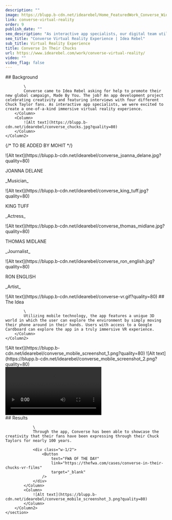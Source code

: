 ```yaml
---
description: ""
image: https://blupp.b-cdn.net/idearebel/Home_FeaturedWork_Converse_Widescreen.jpg?quality=80
link: converse-virtual-reality
order: 9
publish_date: ""
seo_description: "As interactive app specialists, our digital team utilized mobile technology featuring a unique 3D world, an immersive vr experience. See the final result!"
seo_title: "Converse Virtual Reality Experience | Idea Rebel"
sub_title: Virtual Reality Experience
title: Converse In Their Chucks
url: https://www.idearebel.com/work/converse-virtual-reality/
video: ""
video_flag: false
---
```


<section class="container max-w-6xl mx-auto py-10">
    <Column2>
        <Column>
            ## Background

            \
            Converse came to Idea Rebel asking for help to promote their new global campaign, Made By You. The job? An app development project celebrating creativity and featuring interviews with four different Chuck Taylor fans. As interactive app specialists, we were excited to create a one-of-a-kind immersive virtual reality experience.
        </Column>
        <Column>
            ![Alt text](https://blupp.b-cdn.net/idearebel/converse_chucks.jpg?quality=80)
        </Column>
    </Column2>
</section>

{/* TO BE ADDED BY MOHIT */}
<section class="container mx-auto max-w-6xl py-10">
    <Column4>
        <Column>
            <div class="rounded-full border-2 border-bg-black">
                ![Alt text](https://blupp.b-cdn.net/idearebel/converse_joanna_delane.jpg?quality=80)
                <p>JOANNA DELANE</p>
                <p>_Musician_</p>
            </div>
        </Column>
        <Column>
            <div>
                ![Alt text](https://blupp.b-cdn.net/idearebel/converse_king_tuff.jpg?quality=80)
                <p>KING TUFF</p>
                <p>_Actress_</p>
            </div>
        </Column>
        <Column>
            <div>
                ![Alt text](https://blupp.b-cdn.net/idearebel/converse_thomas_midlane.jpg?quality=80)
                <p>THOMAS MIDLANE</p>
                <p>_Journalist_</p>
            </div>
        </Column>
        <Column>
            <div>
                ![Alt text](https://blupp.b-cdn.net/idearebel/converse_ron_english.jpg?quality=80)
                <p>RON ENGLISH</p>
                <p>_Artist_</p>
            </div>
        </Column>
    </Column4>
</section>
<section class="container mx-auto max-w-6xl py-10">
    <Column2>
        <Column>
            ![Alt text](https://blupp.b-cdn.net/idearebel/converse-vr.gif?quality=80)
        </Column>
        <Column>
            ## The Idea

            \
            Utilizing mobile technology, the app features a unique 3D world in which the user can explore the environment by simply moving their phone around in their hands. Users with access to a Google Cardboard can explore the app in a truly immersive VR experience.
        </Column>
    </Column2>
</section>
<section class="container mx-auto max-w-6xl p-20 bg-secondary">
    <Column>
        ![Alt text](https://blupp.b-cdn.net/idearebel/converse_mobile_screenshot_1.png?quality=80)
        ![Alt text](https://blupp.b-cdn.net/idearebel/converse_mobile_screenshot_2.png?quality=80)
    </Column>
</section>
<section class="container mx-auto max-w-6xl p-20 bg-secondary mt-20">
    <Column>
    <video>
        <source
          src="https://blupp.b-cdn.net/idearebel/Converse-In-Their-Chucks-–-a-Virtual-Reality-Experience.mp4"
          type="mp4"
        />
        Your browser does not support the video tag.
      </video>
    </Column>
</section>
<section class="bg-secondary mt-20">
    <section class="container mx-auto max-w-6xl py-20">
        <Column2>
            <Column>
                ## Results

                \
                Through the app, Converse has been able to showcase the creativity that their fans have been expressing through their Chuck Taylors for nearly 100 years.

                <div class="w-1/2">
                    <Button
                        text="FWA OF THE DAY"
                        link="https://thefwa.com/cases/converse-in-their-chucks-vr-films"
                        target="_blank"
                    />
                </div>
            </Column>
            <Column>
                ![Alt text](https://blupp.b-cdn.net/idearebel/converse_mobile_screenshot_3.png?quality=80)
            </Column>
        </Column2>
    </section>
</section>

<section class="container mx-auto max-w-6xl p-4 md:px-0 md:py-2">
    <Column>
        <div class="flex justify-between">
            <div>
            <PreviousProject
                link="/work/ford-virtual-reality/"
                title="Ford VR App"
            />
            </div>
            <NextProject
                link="/work/hyundai-dealership-app/"
                title="Hyundai Dealership App"
            />
        </div>
    </Column>
</section>
